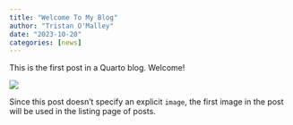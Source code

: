 ```yaml
---
title: "Welcome To My Blog"
author: "Tristan O'Malley"
date: "2023-10-20"
categories: [news]
---
```


This is the first post in a Quarto blog. Welcome!

![](thumbnail.jpg)

Since this post doesn't specify an explicit `image`, the first image in the post will be used in the listing page of posts.
